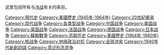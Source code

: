 {{Catnav|頁面分類|各種主題的頁面分類|各種主題的歷史|灾难|战争}}
{{Catnav|頁面分類|历史|各種主題的歷史|灾难|战争}}
{{Catnav|頁面分類|历史|歷史時代|現代史}}
{{Catnav|頁面分類|历史|各國歷史|英国历史|英国战争}}

这里包括所有与[[冷战|冷战]]有关的条目。

{{Catmore}}
{{Portal|冷战}}
{{Commons category|Cold War}}

[[Category:現代史|Category:現代史]]
[[Category:美國歷史_(1945年-1964年)|Category:美國歷史 (1945年-1964年)]]
[[Category:20世紀衝突|Category:20世紀衝突]]
[[Category:现代战争|Category:现代战争]]
[[Category:各类型战争|Category:各类型战争]]
[[Category:中国战争|Category:中国战争]]
[[Category:美国战争|Category:美国战争]]
[[Category:英国战争|Category:英国战争]]
[[Category:法国战争|Category:法国战争]]
[[Category:德国战争|Category:德国战争]]
[[Category:日本战争|Category:日本战争]]
[[Category:蘇聯戰爭|Category:蘇聯戰爭]]
[[Category:苏联历史|Category:苏联历史]]
[[Category:美國歷史_(1964年-1980年)|Category:美國歷史 (1964年-1980年)]]
[[Category:核战争|Category:核战争]]
[[Category:地缘政治对抗|Category:地缘政治对抗]]
[[Category:全球冲突|Category:全球冲突]]
[[Category:1940年代新創詞語|Category:1940年代新創詞語]]
[[Category:意识形态竞争|Category:意识形态竞争]]